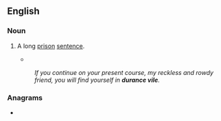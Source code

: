 ==English==

===Noun===
{{en-noun|-}}

# {{lb|en|obsolete}} A long [[prison]] [[sentence]].
#* {{quote-text|lang=en|year=1794|author={{w|Robert Burns}}|title=Epistle from Esopus to Maria|passage=In '''durance vile''' here must I wake and weep}}
#: ''If you continue on your present course, my reckless and rowdy friend, you will find yourself in '''durance vile'''.''

===Anagrams===
* {{anagrams|en|a=acdeeilnruv|delivraunce}}